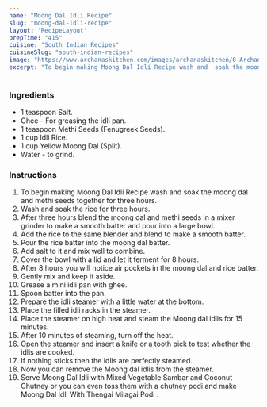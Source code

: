 ---
name: "Moong Dal Idli Recipe"
slug: "moong-dal-idli-recipe"
layout: 'RecipeLayout'
prepTime: "415"
cuisine: "South Indian Recipes"
cuisineSlug: "south-indian-recipes"
image: "https://www.archanaskitchen.com/images/archanaskitchen/0-Archanas-Kitchen-Recipes/2019/Moong_Dal_Idli_video_recipe__3_1600.jpg"
excerpt: "To begin making Moong Dal Idli Recipe wash and  soak the moong dal and methi seeds together for three hours"
---

### Ingredients

- 1 teaspoon Salt.
- Ghee - For greasing the idli pan.
- 1 teaspoon Methi Seeds (Fenugreek Seeds).
- 1 cup Idli Rice.
- 1 cup Yellow Moong Dal (Split).
- Water - to grind.

### Instructions

1. To begin making Moong Dal Idli Recipe wash and  soak the moong dal and methi seeds together for three hours.
1. Wash and soak the rice for three hours.
1. After three hours blend the moong dal and methi seeds in a mixer grinder to make a smooth batter and pour into a large bowl.
1. Add the rice to the same blender and blend to make a smooth batter.
1. Pour the rice batter into the moong dal batter.
1. Add salt to it and mix well to combine.
1. Cover the bowl with a lid and let it ferment for 8 hours.
1. After 8 hours you will notice air pockets in the moong dal and rice batter.
1. Gently mix and keep it aside.
1. Grease a mini idli pan with ghee.
1. Spoon batter into the pan.
1. Prepare the idli steamer with a little water at the bottom.
1. Place the filled idli racks in the steamer.
1. Place the steamer on high heat and steam the Moong dal idlis for 15 minutes.
1. After 10 minutes of steaming, turn off the heat.
1. Open the steamer and insert a knife or a tooth pick to test whether the idlis are cooked.
1. If nothing sticks then the idlis are perfectly steamed.
1. Now you can remove the Moong dal idlis from the steamer.
1. Serve Moong Dal Idli with Mixed Vegetable Sambar and Coconut Chutney or you can even toss them with a chutney podi and make Moong Dal Idli With Thengai Milagai Podi .
